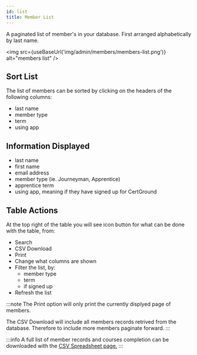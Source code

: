 ```yaml
---
id: list
title: Member List
---
```


A paginated list of member's in your database. First arranged alphabetically by last name.

<img src={useBaseUrl('img/admin/members/members-list.png')} alt="members list" />

## Sort List

The list of members can be sorted by clicking on the headers of the following columns:

- last name
- member type
- term
- using app

## Information Displayed

- last name
- first name
- email address
- member type (ie. Journeyman, Apprentice)
- apprentice term
- using app, meaning if they have signed up for CertGround

## Table Actions

At the top right of the table you will see icon button for what can be done with the table, from:

- Search
- CSV Download
- Print
- Change what columns are shown
- Filter the list, by:
  - member type
  - term
  - if signed up
- Refresh the list

:::note
The Print option will only print the currently displyed page of members.

The CSV Download will include all members records retrived from the database.
Therefore to include more members paginate forward.
:::

:::info
A full list of member records and courses completion can be downloaded with the [CSV Spreadsheet page.](./spreadsheet-csv)
:::
